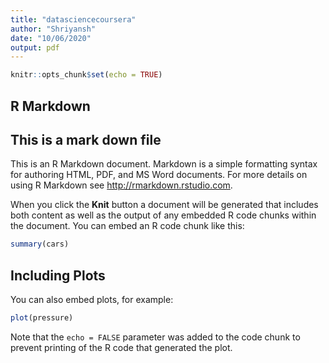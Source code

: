 ```yaml
---
title: "datasciencecoursera"
author: "Shriyansh"
date: "10/06/2020"
output: pdf
---
```


```r
knitr::opts_chunk$set(echo = TRUE)
```

## R Markdown
## This is a mark down file
This is an R Markdown document. Markdown is a simple formatting syntax for authoring HTML, PDF, and MS Word documents. For more details on using R Markdown see <http://rmarkdown.rstudio.com>.

When you click the **Knit** button a document will be generated that includes both content as well as the output of any embedded R code chunks within the document. You can embed an R code chunk like this:

```r
summary(cars)
```

## Including Plots

You can also embed plots, for example:

```r
plot(pressure)
```

Note that the `echo = FALSE` parameter was added to the code chunk to prevent printing of the R code that generated the plot.
